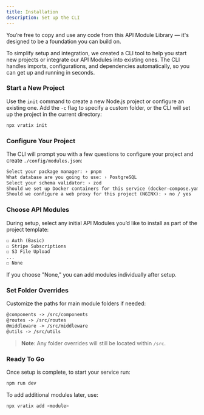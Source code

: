 ```yaml
---
title: Installation
description: Set up the CLI
---
```


You’re free to copy and use any code from this API Module Library — it's designed to be a foundation you can build on.

To simplify setup and integration, we created a CLI tool to help you start new projects or integrate our API Modules into existing ones. 
The CLI handles imports, configurations, and dependencies automatically, so you can get up and running in seconds.

### Start a New Project

Use the `init` command to create a new Node.js project or configure an existing one. 
Add the `-c` flag to specify a custom folder, or the CLI will set up the project in the current directory:

```bash
npx vratix init
```

### Configure Your Project

The CLI will prompt you with a few questions to configure your project and create `./config/modules.json`:

```txt showLineNumbers
Select your package manager: › pnpm
What database are you going to use: › PostgreSQL
Select your schema validator: › zod
Should we set up Docker containers for this service (docker-compose.yaml): › no / yes 
Should we configure a web proxy for this project (NGINX): › no / yes
```

### Choose API Modules

During setup, select any initial API Modules you’d like to install as part of the project template:

```txt showLineNumbers
☐ Auth (Basic)
☐ Stripe Subscriptions
☐ S3 File Upload
...
☐ None
```

If you choose "None," you can add modules individually after setup.

### Set Folder Overrides

Customize the paths for main module folders if needed:

```txt showLineNumbers
@components -> /src/components
@routes -> /src/routes
@middleware -> /src/middleware
@utils -> /src/utils
```

> **Note**: Any folder overrides will still be located within `/src`.

### Ready To Go

Once setup is complete, to start your service run:

```bash
npm run dev
```

To add additional modules later, use:

```bash
npx vratix add <module>
```